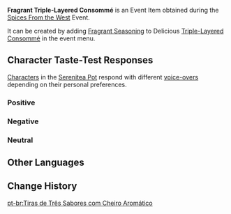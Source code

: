 {{Item Infobox
|id           = 101720
|image        = Item Fragrant Triple-Layered Consommé.png
|type         = Consumables
|group2       = Event Items
|invCategory  = Precious Items
|group        = Fragrant Dishes
|rarity       = 3
|description  = A delicious dish with some extra seasoning! It gives off a titillating aroma... But whose tastes will this dish suit? Invite your friends, invite your pals &mdash; get them to try this new dish!
|source1      = [[Spices From the West]] Event
|event        = Spices From the West
}}
'''Fragrant Triple-Layered Consommé''' is an Event Item obtained during the [[Spices From the West]] Event.

It can be created by adding [[Fragrant Seasoning]] to Delicious [[Triple-Layered Consommé]] in the event menu.

==Character Taste-Test Responses==
[[Characters]] in the [[Serenitea Pot]] respond with different [[Spices From the West/Voice-Overs|voice-overs]] depending on their personal preferences.

===Positive===
{{Card List|Diluc,Kaedehara Kazuha,Kamisato Ayaka,Ningguang,Xiangling,Xingqiu,Zhongli}}

===Negative===
{{Card List|Beidou,Fischl,Ganyu,Hu Tao,Sucrose}}

===Neutral===
{{Card List|Albedo,Amber,Arataki Itto,Barbara,Bennett,Chongyun,Diona,Eula,Gorou,Jean,Kaeya,Kamisato Ayato,Keqing,Klee,Kujou Sara,Lisa,Mona,Noelle,Qiqi,Raiden Shogun,Razor,Rosaria,Sangonomiya Kokomi,Sayu,Shenhe,Tartaglia,Thoma,Venti,Xiao,Xinyan,Yae Miko,Yanfei,Yelan,Yoimiya,Yun Jin}}

==Other Languages==
{{Other Languages|default_hidden = 1
|en      = Fragrant Triple-Layered Consommé
|zhs     = 香气四溢的扣三丝
|zhs_rm  = Xiāngqìsìyì de Kòu Sān Sī
|zht     = 香氣四溢的扣三絲
|zht_rm  = Xiāngqìsìyì de Kòu Sān Sī
|ja      = 香り高い璃月三糸
|ja_rm   = Kaoritakai Riiyue Sansuu
|ko      = 향기로운 고기죽순데침
|ko_rm   = Hyanggiroun Gogijuksundechim
|es      = Tiras de tres sabores aromáticas
|fr      = Pâté aux trois saveurs (parfumé)
|ru      = Ароматный суп «Три вкуса»
|th      = Triple-Layered Consommé หอมกรุ่น
|th_rm   = Triple-Layered Consommé Hom Krun
|vi      = Khấu Tam Tư Thơm Lừng
|de      = Duftendes gestreiftes Dreierlei
|id      = Fragrant Triple-Layered Consommé
|pt      = Tiras de Três Sabores com Cheiro Aromático
}}

==Change History==
{{Change History|2.6}}

[[pt-br:Tiras de Três Sabores com Cheiro Aromático]]